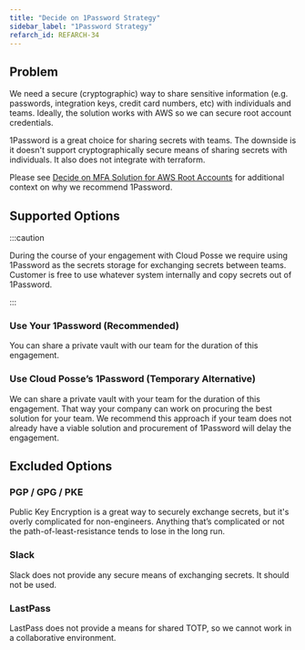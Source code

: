 ```yaml
---
title: "Decide on 1Password Strategy"
sidebar_label: "1Password Strategy"
refarch_id: REFARCH-34
---
```


## Problem

We need a secure (cryptographic) way to share sensitive information (e.g. passwords, integration keys, credit card
numbers, etc) with individuals and teams. Ideally, the solution works with AWS so we can secure root account
credentials.

1Password is a great choice for sharing secrets with teams. The downside is it doesn't support cryptographically secure
means of sharing secrets with individuals. It also does not integrate with terraform.

Please see
[Decide on MFA Solution for AWS Root Accounts](/layers/accounts/design-decisions/decide-on-mfa-solution-for-aws-root-accounts)
for additional context on why we recommend 1Password.

## Supported Options

:::caution

During the course of your engagement with Cloud Posse we require using 1Password as the secrets storage for exchanging
secrets between teams. Customer is free to use whatever system internally and copy secrets out of 1Password.

:::

### Use Your 1Password (Recommended)

You can share a private vault with our team for the duration of this engagement.

### Use Cloud Posse’s 1Password (Temporary Alternative)

We can share a private vault with your team for the duration of this engagement. That way your company can work on
procuring the best solution for your team. We recommend this approach if your team does not already have a viable
solution and procurement of 1Password will delay the engagement.

## Excluded Options

### PGP / GPG / PKE

Public Key Encryption is a great way to securely exchange secrets, but it's overly complicated for non-engineers.
Anything that’s complicated or not the path-of-least-resistance tends to lose in the long run.

### Slack

Slack does not provide any secure means of exchanging secrets. It should not be used.

### LastPass

LastPass does not provide a means for shared TOTP, so we cannot work in a collaborative environment.
